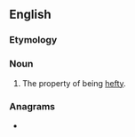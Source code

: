 ==English==

===Etymology===
{{suffix|en|hefty|ness}}

===Noun===
{{en-noun|-}}

# The property of being [[hefty]].

===Anagrams===
* {{anagrams|en|a=eefhinsst|thiefness}}